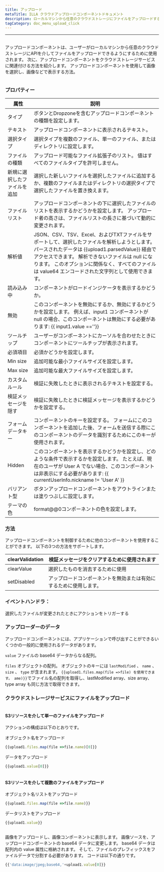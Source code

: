 ```yaml
---
title: アップロード
metaTitle: ILLA クラウドアップロードコンポーネントドキュメント
description: ローカルマシンから任意のクラウドストレージにファイルをアップロードするには、アップロードコンポーネントを使用します
tagCategory: doc_menu_upload_click
---
```


* * *

## <Heading hidden>アップロード</Heading>

アップロードコンポーネントは、ユーザーがローカルマシンから任意のクラウドストレージにAPIを介してファイルをアップロードできるようにするために使用されます。 次に、アップロードコンポーネントをクラウドストレージサービスに関連付ける方法を紹介します。 アップロードコンポーネントを使用して画像を選択し、画像などで表示する方法。

<img src='https://cdn.illacloud.com/official-website/img/docs/upload1.png' alt="" />

### プロパティー

| 属性             | 説明                                                                                                                                                                                    |
| -------------- | ------------------------------------------------------------------------------------------------------------------------------------------------------------------------------------- |
| タイプ            | ボタンとDropzoneを含むアップロードコンポーネントの種類を設定します。                                                                                                                                                |
| テキスト           | アップロードコンポーネントに表示されるテキスト。                                                                                                                                                              |
| 選択タイプ          | 選択タイプを複数のファイル、単一のファイル、またはディレクトリに設定します。                                                                                                                                                |
| ファイルの種類        | アップロード可能なファイル拡張子のリスト。 値はすべてのファイルタイプを許可しません。                                                                                                                                           |
| 新規に選択したファイルを追加 | 選択した新しいファイルを選択したファイルに追加するか、複数のファイルまたはディレクトリの選択タイプで選択したファイルを置き換えます。                                                                                                                    |
| ファイルリスト        | アップロードコンポーネントの下に選択したファイルのリストを表示するかどうかを設定します。 アップロード者の高さは、ファイルリストの長さに基づいて動的に変更されます。                                                                                                    |
| 解析値            | JSON、CSV、TSV、Excel、およびTXTファイルをサポートして、選択したファイルを解析しようとします。 パースされたデータは {{upload1.parsedValue}} 経由でアクセスできます。 解析できないファイルは null になります。 このオプションに関係なく、すべてのファイルは value64 エンコードされた文字列として使用できます。 |
| 読み込み中          | コンポーネントがロードインジケータを表示するかどうか。                                                                                                                                                           |
| 無効             | このコンポーネントを無効にするか、無効にするかどうかを設定します。 例えば、input1 コンポーネントが null の場合、このコンポーネントは無効にする必要があります: {{ input1.value ==''}}                                                                         |
| ツールチップ         | ユーザーがコンポーネントにカーソルを合わせたときにコンポーネントにツールチップが表示されます。                                                                                                                                       |
| 必須項目           | 必須かどうかを設定します。                                                                                                                                                                         |
| Min size       | 追加可能な最小ファイルサイズを設定します。                                                                                                                                                                 |
| Max size       | 追加可能な最大ファイルサイズを設定します。                                                                                                                                                                 |
| カスタムルール        | 検証に失敗したときに表示されるテキストを設定する。                                                                                                                                                             |
| 検証メッセージを隠す     | 検証に失敗したときに検証メッセージを表示するかどうかを設定する。                                                                                                                                                      |
| フォームデータキー      | コンポーネントのキーを設定する。 フォームにこのコンポーネントを追加した後、フォームを送信する際にこのコンポーネントのデータを識別するためにこのキーが使用されます。                                                                                                    |
| Hidden         | このコンポーネントを表示するかどうかを設定し、どのような条件で表示するかを設定します。 たとえば、現在のユーザが User A でない場合、このコンポーネントは非表示にする必要があります: {{ currentUserInfo.nickname != 'User A' }}                                             |
| バリアント型         | ボタンアップロードコンポーネントをアウトラインまたは塗りつぶしに設定します。                                                                                                                                                |
| テーマの色          | format@@0コンポーネントの色を設定します。                                                                                                                                                             |

### 方法

アップロードコンポーネントを制御するために他のコンポーネントを使用することができます。 以下の3つの方法をサポートします。

| clearValidation | 検証メッセージをクリアするために使用されます            |
| --------------- | --------------------------------- |
| clearValue      | 選択したものを消去するために使用                  |
| setDisabled     | アップロードコンポーネントを無効または有効にするために使用します。 |

### イベントハンドラ：

選択したファイルが変更されたときにアクションをトリガーする

### アップローダーのデータ

アップロードコンポーネントには、アプリケーションで呼び出すことができるいくつかの一般的に使用されるデータがあります。

`value` ファイルの base64 データからなる配列。 

`files` オブジェクトの配列。 オブジェクトのキーには `lastModified` 、 `name` 、 `size` 、 `type` が含まれます。 `{{upload1.files.map(file =>file) を使用できます。 ame)}}`でファイル名の配列を取得し、lastModified array、size array、type array も同じ方法で取得できます。 

### クラウドストレージサービスにファイルをアップロード

<img src='https://cdn.illacloud.com/official-website/img/docs/upload2.gif' alt="" />

#### S3リソースを介して単一のファイルをアップロード

アクションの構成は以下のとおりです。 

オブジェクト名をアップロード

```jsx
{{upload1.files.map(file =>file.name)[0]}}
```

データをアップロード

```jsx
{{upload1.value[0]}}
```

<img src='https://cdn.illacloud.com/official-website/img/docs/upload3.png' alt="" />

#### S3リソースを介して複数のファイルをアップロード

オブジェクト名リストをアップロード

```jsx
{{upload1.files.map(file =>file.name)}}
```

データリストをアップロード

```jsx
{{upload1.value}}
```

<img src='https://cdn.illacloud.com/official-website/img/docs/upload4.png' alt="" />

画像をアップロードし、画像コンポーネントに表示します。
画像ソースを、アップロードコンポーネントの base64 データに変更します。 base64 データは配列内の value 属性に格納されます。 そして、ファイルのプレフィックスをファイルデータで分割する必要があります。 コードは以下の通りです。 

```jsx
{{'data:image/jpeg;base64,'+upload1.value[0]}}
```

<img src='https://cdn.illacloud.com/official-website/img/docs/upload5.gif' alt="" />
